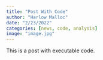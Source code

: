 ```yaml
---
title: "Post With Code"
author: "Harlow Malloc"
date: "2/23/2022"
categories: [news, code, analysis]
image: "image.jpg"
---
```


This is a post with executable code.
